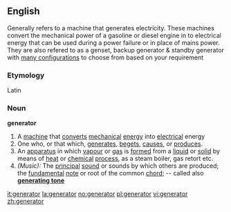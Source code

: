 {{wikify}}

==English==
Generally refers to a machine that generates electricity. These machines convert the mechanical power of a gasoline or diesel engine in to electrical energy that can be used during a power failure or in place of mains power. They are also refered to as a genset, backup generator & standby generator with [http://www.fgwilsonmiami.com/cgi-bin/stores/fgwlive/query.cgi?format=faq&query=125&lg=english&cart_id=5397099.30170&department=any&affiliate=&le=&lp=&sct=432 many configurations] to choose from based on your requirement


===Etymology===
Latin
===Noun===
'''generator'''
#A [[machine]] that [[convert]]s [[mechanical]] [[energy]] into [[electrical]] energy
#One who, or that which, [[generate]]s, [[beget]]s, [[cause]]s, or [[produce]]s.
#An [[apparatus]] in which [[vapour]] or [[gas]] is [[form]]ed from a [[liquid]] or [[solid]] by means of [[heat]] or [[chemical]] [[process]], as a steam boiler, gas retort etc.
#''(Music):'' The [[principal]] [[sound]] or sounds by which others are produced; the [[fundamental]] [[note]] or root of the common [[chord]]; -- called also '''[[generating tone]]'''

[[it:generator]]
[[la:generator]]
[[no:generator]]
[[pl:generator]]
[[vi:generator]]
[[zh:generator]]